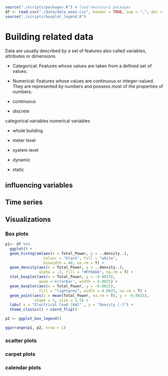 ```r
source("./scripts/packages.R") # load necessary packages
df <- read.csv("./data/data_week.csv", header = TRUE, sep = ",", dec = ".", check.names = FALSE)
source("./scripts/boxplot_legend.R")
```


# Building related data

Data are usually described by a set of features also called variables, attributes or dimensions.

- Categorical: Features whose values are taken from a defined set of values.
- Numerical: Features whose values are continuous or integer-valued. They are represented by numbers and possess most of the properties of numbers.

- continuous
- discrete

categorical variables numerical variables

- whole building
- meter level
- system level

- dynamic
- static

## influencing variables
## Time series

## Visualizations

### Box plots {#sec:boxplots}

```r
p1<- df %>%
  ggplot() +
  geom_histogram(aes(x = Total_Power, y = ..density..),
                 colour = "black", fill = "white", 
                 binwidth = 40, na.rm = T) +
  geom_density(aes(x = Total_Power, y = ..density..),
               alpha = .2, fill = "#FF6666", na.rm = T) + 
  stat_boxplot(aes(x = Total_Power, y = -0.0025), 
               geom ='errorbar', width = 0.0025) +
  geom_boxplot(aes(x = Total_Power, y = -0.0025), 
               fill = "lightgrey", width = 0.0025, na.rm = T) +
  geom_point(aes(x = mean(Total_Power, na.rm = T), y = -0.0025), 
             shape = 3, size = 1.5) +
  labs( x = "Electrical load [kW]" , y = "Density [-]") + 
  theme_classic() + coord_flip()

p2 <- ggplot_box_legend()

ggarrange(p1, p2, nrow = 1)

```

### scatter plots
### carpet plots
### calendar plots


